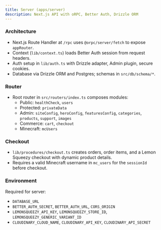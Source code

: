```yaml
---
title: Server (apps/server)
description: Next.js API with oRPC, Better Auth, Drizzle ORM
---
```


### Architecture

- Next.js Route Handler at `/rpc` uses `@orpc/server/fetch` to expose `appRouter`.
- Context (`lib/context.ts`) loads Better Auth session from request headers.
- Auth setup in `lib/auth.ts` with Drizzle adapter, Admin plugin, secure cookies.
- Database via Drizzle ORM and Postgres; schemas in `src/db/schema/*`.

### Router

- Root router in `src/routers/index.ts` composes modules:
  - Public: `healthCheck`, `users`
  - Protected: `privateData`
  - Admin: `siteConfig`, `heroConfig`, `featuresConfig`, `categories`, `products`, `support`, `images`
  - Commerce: `cart`, `checkout`
  - Minecraft: `mcUsers`

### Checkout

- `lib/procedures/checkout.ts` creates orders, order items, and a Lemon Squeezy checkout with dynamic product details.
- Requires a valid Minecraft username in `mc_users` for the `sessionId` before checkout.

### Environment

Required for server:

- `DATABASE_URL`
- `BETTER_AUTH_SECRET`, `BETTER_AUTH_URL`, `CORS_ORIGIN`
- `LEMONSQUEEZY_API_KEY`, `LEMONSQUEEZY_STORE_ID`, `LEMONSQUEEZY_GENERIC_VARIANT_ID`
- `CLOUDINARY_CLOUD_NAME`, `CLOUDINARY_API_KEY`, `CLOUDINARY_API_SECRET`
